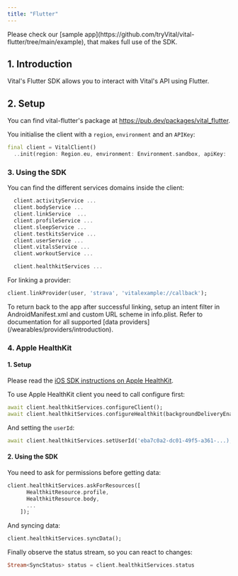 ```yaml
---
title: "Flutter"
---
```


<Tip>
  Please check our [sample
  app](https://github.com/tryVital/vital-flutter/tree/main/example), that makes
  full use of the SDK.
</Tip>

## 1. Introduction

Vital's Flutter SDK allows you to interact with Vital's API using Flutter.

## 2. Setup

You can find vital-flutter's package at https://pub.dev/packages/vital_flutter.

You initialise the client with a `region`, `environment` and an `APIKey`:

```dart
final client = VitalClient()
  ..init(region: Region.eu, environment: Environment.sandbox, apiKey: 'api_key...');
```

### 3. Using the SDK

You can find the different services domains inside the client:

```dart
  client.activityService ...
  client.bodyService ...
  client.linkService  ...
  client.profileService ...
  client.sleepService ...
  client.testkitsService ...
  client.userService ...
  client.vitalsService ...
  client.workoutService ...

  client.healthkitServices ...
```

For linking a provider:

```dart
client.linkProvider(user, 'strava', 'vitalexample://callback');
```

<Info>
  To return back to the app after successful linking, setup an intent filter in
  AndroidManifest.xml and custom URL scheme in info.plist. Refer to
  documentation for all supported [data
  providers](/wearables/providers/introduction).
</Info>

### 4. Apple HealthKit

#### 1. Setup

Please read the [iOS SDK instructions on Apple HealthKit](/wearables/sdks/ios#VitalHealthKit).

To use Apple HealthKit client you need to call configure first:

```dart
await client.healthkitServices.configureClient();
await client.healthkitServices.configureHealthkit(backgroundDeliveryEnabled: true);
```

And setting the `userId`:

```dart
await client.healthkitServices.setUserId('eba7c0a2-dc01-49f5-a361-...);
```

#### 2. Using the SDK

You need to ask for permissions before getting data:

```dart
client.healthkitServices.askForResources([
      HealthkitResource.profile,
      HealthkitResource.body,
      ...
    ]);
```

And syncing data:

```dart
client.healthkitServices.syncData();
```

Finally observe the status stream, so you can react to changes:

```dart
Stream<SyncStatus> status = client.healthkitServices.status
```
